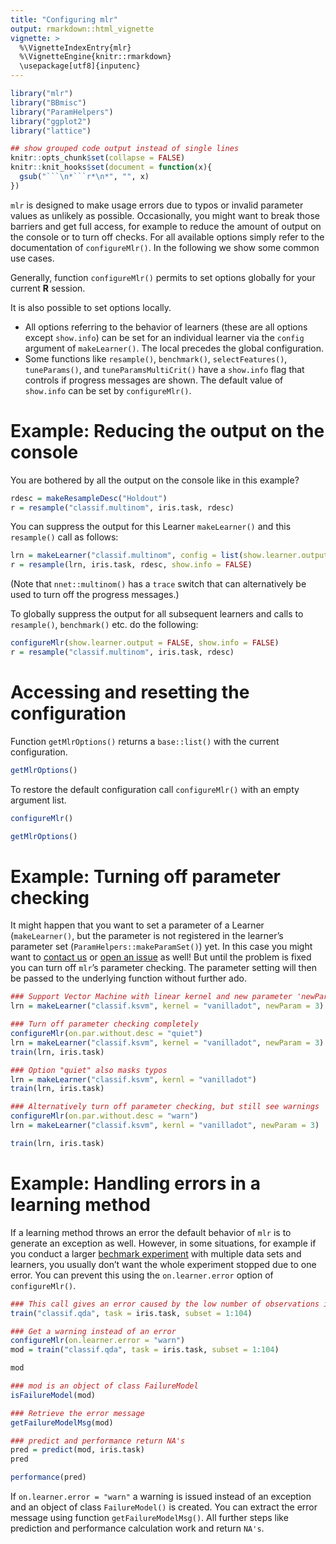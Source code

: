 ```yaml
---
title: "Configuring mlr"
output: rmarkdown::html_vignette
vignette: >
  %\VignetteIndexEntry{mlr}
  %\VignetteEngine{knitr::rmarkdown}
  \usepackage[utf8]{inputenc}
---
```


```r
library("mlr")
library("BBmisc")
library("ParamHelpers")
library("ggplot2")
library("lattice")

## show grouped code output instead of single lines
knitr::opts_chunk$set(collapse = FALSE)
knitr::knit_hooks$set(document = function(x){
  gsub("```\n*```r*\n*", "", x)
})
```

`mlr` is designed to make usage errors due to typos or invalid parameter values
as unlikely as possible.
Occasionally, you might want to break those barriers and get full access, for example to reduce the amount of output on the console or to turn off checks.
For all available options simply refer to the documentation of `configureMlr()`.
In the following we show some common use cases.

Generally, function `configureMlr()` permits to set options globally for your current **R** session.

It is also possible to set options locally.

* All options referring to the behavior of learners (these are all options except `show.info`) can be set for an individual learner via the `config` argument of `makeLearner()`.
  The local precedes the global configuration.
* Some functions like `resample()`, `benchmark()`, `selectFeatures()`, `tuneParams()`,
  and `tuneParamsMultiCrit()` have a `show.info` flag that controls if progress messages are shown. 
  The default value of `show.info` can be set by `configureMlr()`.

# Example: Reducing the output on the console

You are bothered by all the output on the console like in this example?

```r
rdesc = makeResampleDesc("Holdout")
r = resample("classif.multinom", iris.task, rdesc)
```

You can suppress the output for this Learner `makeLearner()` and this `resample()` call as follows:

```r
lrn = makeLearner("classif.multinom", config = list(show.learner.output = FALSE))
r = resample(lrn, iris.task, rdesc, show.info = FALSE)
```

(Note that `nnet::multinom()` has a `trace` switch that can alternatively be used to turn off the progress messages.)

To globally suppress the output for all subsequent learners and calls to `resample()`, `benchmark()` etc. do the following:

```r
configureMlr(show.learner.output = FALSE, show.info = FALSE)
r = resample("classif.multinom", iris.task, rdesc)
```

# Accessing and resetting the configuration

Function `getMlrOptions()` returns a `base::list()` with the current configuration.

```r
getMlrOptions()
```

To restore the default configuration call `configureMlr()` with an empty argument list.

```r
configureMlr()
```

```r
getMlrOptions()
```

# Example: Turning off parameter checking

It might happen that you want to set a parameter of a Learner (`makeLearner()`, but the parameter is not registered in the learner's parameter set (`ParamHelpers::makeParamSet()`) yet.
In this case you might want to [contact us](https://github.com/mlr-org/mlr#get-in-touch) or [open an issue](https://github.com/mlr-org/mlr/issues/new) as well!
But until the problem is fixed you can turn off `mlr`'s parameter checking.
The parameter setting will then be passed to the underlying function without further ado.

```r
### Support Vector Machine with linear kernel and new parameter 'newParam'
lrn = makeLearner("classif.ksvm", kernel = "vanilladot", newParam = 3)

### Turn off parameter checking completely
configureMlr(on.par.without.desc = "quiet")
lrn = makeLearner("classif.ksvm", kernel = "vanilladot", newParam = 3)
train(lrn, iris.task)

### Option "quiet" also masks typos
lrn = makeLearner("classif.ksvm", kernl = "vanilladot")
train(lrn, iris.task)

### Alternatively turn off parameter checking, but still see warnings
configureMlr(on.par.without.desc = "warn")
lrn = makeLearner("classif.ksvm", kernl = "vanilladot", newParam = 3)

train(lrn, iris.task)
```

# Example: Handling errors in a learning method

If a learning method throws an error the default behavior of `mlr` is to
generate an exception as well.
However, in some situations, for example if you conduct a larger [bechmark experiment](benchmark_experiments.html){target="_blank"} with multiple data sets and learners, you usually don't want the whole experiment stopped due to one error.
You can prevent this using the `on.learner.error` option of `configureMlr()`.

```r
### This call gives an error caused by the low number of observations in class "virginica"
train("classif.qda", task = iris.task, subset = 1:104)

### Get a warning instead of an error
configureMlr(on.learner.error = "warn")
mod = train("classif.qda", task = iris.task, subset = 1:104)

mod

### mod is an object of class FailureModel
isFailureModel(mod)

### Retrieve the error message
getFailureModelMsg(mod)

### predict and performance return NA's
pred = predict(mod, iris.task)
pred

performance(pred)
```

If `on.learner.error = "warn"` a warning is issued instead of an exception and an object of class `FailureModel()` is created.
You can extract the error message using function `getFailureModelMsg()`.
All further steps like prediction and performance calculation work and return `NA's`.
